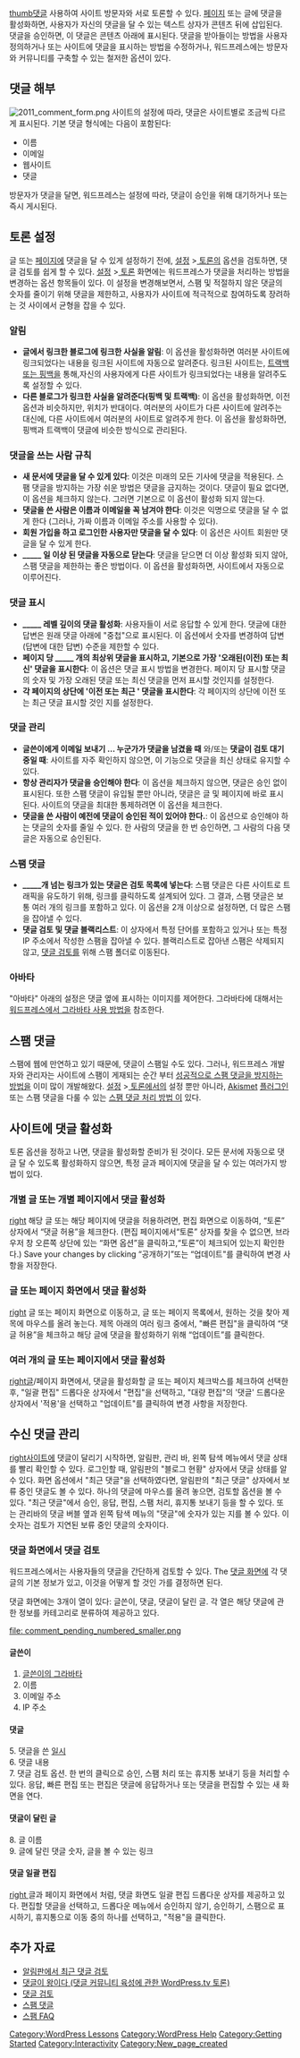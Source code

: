 {{Copyedit}}
{{Languages|
{{en|Comments in WordPress}}
{{ko|Comments in WordPress}}
}}
[[file:posted_comment.png | thumb]]댓글 사용하여 사이트 방문자와 서로 토론할 수 있다. [[Pages | 페이지]] 또는 글에 댓글을 활성화하면, 사용자가 자신의 댓글을 달 수 있는 텍스트 상자가 콘텐츠 뒤에 삽입된다. 댓글을 승인하면, 이 댓글은 콘텐츠 아래에 표시된다. 댓글을 받아들이는 방법을 사용자 정의하거나 또는 사이트에 댓글을 표시하는 방법을 수정하거나, 워드프레스에는 방문자와 커뮤니티를 구축할 수 있는 철저한 옵션이 있다.
<br/>

==댓글 해부==

[[File:2011_comment_form.png|thumb]] 사이트의 설정에 따라, 댓글은 사이트별로 조금씩 다르게 표시된다. 기본 댓글 형식에는 다음이 포함된다:
*이름
*이메일
*웹사이트
*댓글

방문자가 댓글을 달면, 워드프레스는 설정에 따라, 댓글이 승인을 위해 대기하거나 또는 즉시 게시된다.

==토론 설정==
글 또는 [[Pages | 페이지]]에 댓글을 달 수 있게 설정하기 전에, [[Settings_General_Screen | 설정]] >[[Settings_Discussion_Screen | 토론]]의 옵션을 검토하면, 댓글 검토를 쉽게 할 수 있다. [[Settings_General_Screen | 설정]] >[[Settings_Discussion_Screen | 토론]] 화면에는 워드프레스가 댓글을 처리하는 방법을 변경하는 옵션 항목들이 있다. 이 설정을 변경해보면서, 스팸 및 적절하지 않은 댓글의 숫자를 줄이기 위해 댓글을 제한하고, 사용자가 사이트에 적극적으로 참여하도록 장려하는 것 사이에서 균형을 잡을 수 있다.

===알림===
*'''글에서 링크한 블로그에 링크한 사실을 알림''':  이 옵션을 활성화하면 여러분 사이트에 링크되었다는 내용을 링크된 사이트에 자동으로 알려준다. 링크된 사이트는, [[Introduction_to_Blogging#Trackbacks | 트랙백 또는 핑백]]을 통해,자신의 사용자에게 다른 사이트가 링크되었다는 내용을 알려주도록 설정할 수 있다.
*'''다른 블로그가 링크한 사실을 알려준다(핑백 및 트랙백)''': 이 옵션을 활성화하면, 이전 옵션과 비슷하지만, 위치가 반대이다. 여러분의 사이트가 다른 사이트에 알려주는 대신에, 다른 사이트에서 여러분의 사이트로 알려주게 한다. 이 옵션을 활성화하면, 핑백과 트랙백이 댓글에 비슷한 방식으로 관리된다.

===댓글을 쓰는 사람 규칙===
*'''새 문서에 댓글을 달 수 있게 있다''':  이것은 미래의 모든 기사에 댓글을 적용된다. 스팸 댓글을 방지하는 가장 쉬운 방법은 댓글을 금지하는 것이다. 댓글이 필요 없다면, 이 옵션을 체크하지 않는다. 그러면 기본으로 이 옵션이 활성화 되지 않는다. 
*'''댓글을 쓴 사람은 이름과 이메일을 꼭 남겨야 한다''':  이것은 익명으로 댓글을 달 수 없게 한다 (그러나, 가짜 이름과 이메일 주소를 사용할 수 있다).
*'''회원 가입을 하고 로그인한 사용자만 댓글을 달 수 있다''': 이 옵션은 사이트 회원만 댓글을 달 수 있게 한다.
*'''_____ 일 이상 된 댓글을 자동으로 닫는다''': 댓글을 닫으면 더 이상 활성화 되지 않아, 스팸 댓글을 제한하는 좋은 방법이다. 이 옵션을 활성화하면, 사이트에서 자동으로 이루어진다.

===댓글 표시===
*''' _____ 레벨 깊이의 댓글 활성화''':  사용자들이 서로 응답할 수 있게 한다. 댓글에 대한 답변은 원래 댓글 아래에 "중첩"으로 표시된다. 이 옵션에서 숫자를 변경하여 답변(답변에 대한 답변) 수준을 제한할 수 있다.
*'''페이지 당 _____ 개의 최상위 댓글을 표시하고, 기본으로 가장 '오래된(이전) 또는 최신' 댓글을 표시한다''':  이 옵션은 댓글 표시 방법을 변경한다. 페이지 당 표시할 댓글의 숫자 및 가장 오래된 댓글 또는 최신 댓글을 먼저 표시할 것인지를 설정한다.
*'''각 페이지의 상단에 '이전 또는 최근 ' 댓글을 표시한다 ''': 각 페이지의 상단에 이전 또는 최근 댓글 표시할 것인 지를 설정한다.

===댓글 관리===
*'''글쓴이에게 이메일 보내기 &hellip; 누군가가 댓글을 남겼을 때''' 와/또는 '''댓글이 검토 대기 중일 때''':  사이트를 자주 확인하지 않으면, 이 기능으로 댓글을 최신 상태로 유지할 수 있다.
*'''항상 관리자가 댓글을 승인해야 한다''':  이 옵션을 체크하지 않으면, 댓글은 승인 없이 표시된다. 또한 스팸 댓글이 유입될 뿐만 아니라, 댓글은 글 및 페이지에 바로 표시된다. 사이트의 댓글을 최대한 통제하려면 이 옵션을 체크한다.
*'''댓글을 쓴 사람이 예전에 댓글이 승인된 적이 있어야 한다.''':  이 옵션으로 승인해야 하는 댓글의 숫자를 줄일 수 있다. 한 사람의 댓글을 한 번 승인하면, 그 사람의 다음 댓글은 자동으로 승인된다.

===스팸 댓글===
*'''_____개 넘는 링크가 있는 댓글은 검토 목록에 넣는다''': 스팸 댓글은 다른 사이트로 트래픽을 유도하기 위해, 링크를 클릭하도록 설계되어 있다. 그 결과, 스팸 댓글은 보통 여러 개의 링크를 포함하고 있다. 이 옵션을 2개 이상으로 설정하면, 더 많은 스팸을 잡아낼 수 있다.
*'''댓글 검토 및 댓글 블랙리스트''':  이 상자에서 특정 단어를 포함하고 있거나 또는 특정 IP 주소에서 작성한 스팸을 잡아낼 수 있다. 블랙리스트로 잡아낸 스팸은 삭제되지 않고, [[Comment_Moderation | 댓글 검토]]를 위해 스팸 폴더로 이동된다.

===아바타===
"아바타" 아래의 설정은 댓글 옆에 표시하는 이미지를 제어한다. 그라바타에 대해서는 [[How_to_Use_Gravatars_in_WordPress | 워드프레스에서 그라바타 사용 방법]]을 참조한다.

==스팸 댓글==
스팸에 웹에 만연하고 있기 때문에, 댓글이 스팸일 수도 있다. 그러나, 워드프레스 개발자와 관리자는 사이트에 스팸이 게재되는 순간 부터 [[Working_with_WordPress#Fighting_Comment_Spam | 성공적으로 스팸 댓글을 방지하는 방법]]을 이미 많이 개발해왔다. [[Settings_General_Screen | 설정]] >[[Settings_Discussion_Screen | 토론]]에서의 설정 뿐만 아니라, [http://akismet.com/ Akismet] [http://wordpress.org/extend/plugins/ 플러그인] 또는 스팸 댓글을 다룰 수 있는 [[Combating_Comment_Spam | 스팸 댓글 처리 방법 ]]이 있다.

==사이트에 댓글 활성화==
토론 옵션을 정하고 나면, 댓글을 활성화할 준비가 된 것이다. 모든 문서에 자동으로 댓글 달 수 있도록 활성화하지 않으면, 특정 글과 페이지에 댓글을 달 수 있는 여러가지 방법이 있다.
===개별 글 또는 개별 페이지에서 댓글 활성화===
[[file:discussion checked.png|right]] 해당 글 또는 해당 페이지에 댓글을 허용하려면, 편집 화면으로 이동하여, “토론” 상자에서 “댓글 허용”을 체크한다. (편집 페이지에서“토론” 상자를 찾을 수 없으면, 브라우저 창 오른쪽 상단에 있는 “화면 옵션”을 클릭하고,“토론”이 체크되어 있는지 확인한다.)  Save your changes by clicking “공개하기”또는 “업데이트"를 클릭하여 변경 사항을 저장한다. 
<br/>

===글 또는 페이지 화면에서 댓글 활성화===
[[file:quick_edit_link.png|right]] 글 또는 페이지 화면으로 이동하고, 글 또는 페이지 목록에서, 원하는 것을 찾아 제목에 마우스를 올려 놓는다. 제목 아래의 여러 링크 중에서, "빠른 편집"을 클릭하여 “댓글 허용”을 체크하고 해당 글에 댓글을 활성화하기 위해 “업데이트”를 클릭한다.<br/>

===여러 개의 글 또는 페이지에서 댓글 활성화===
[[file:bulk_action_allow_comments.png|right]]글/페이지 화면에서, 댓글을 활성화할 글 또는 페이지 체크박스를 체크하여 선택한 후, "일괄 편집" 드롭다운 상자에서 "편집"을 선택하고, "대량 편집"의 '댓글' 드롭다운 상자에서 '적용'을 선택하고 "업데이트"를 클릭하여 변경 사항을 저장한다.
<br/>

==수신 댓글 관리==
[[file: recent comments dashboard.png|right]]사이트에 댓글이 달리기 시작하면, 알림판, 관리 바, 왼쪽 탐색 메뉴에서 댓글 상태를 빨리 확인할 수 있다. 로그인할 때, 알림판의 "블로그 현황" 상자에서 댓글 상태를 알 수 있다. 화면 옵션에서 "최근 댓글"을 선택하였다면, 알림판의 "최근 댓글" 상자에서 보류 중인 댓글도 볼 수 있다. 하나의 댓글에 마우스를 올려 놓으면, 검토할 옵션을 볼 수 있다. "최근 댓글"에서 승인, 응답, 편집, 스팸 처리, 휴지통 보내기 등을 할 수 있다. 또는 관리바의 댓글 버블 옆과 왼쪽 탐색 메뉴의 "댓글"에 숫자가 있는 지를 볼 수 있다. 이 숫자는 검토가 지연된 보류 중인 댓글의 숫자이다.
===댓글 화면에서 댓글 검토===
워드프레스에서는 사용자들의 댓글을 간단하게 검토할 수 있다. The [[Comments_Screen | 댓글 화면]]에 각 댓글의 기본 정보가 있고, 이것을 어떻게 할 것인 가를 결정하면 된다.

댓글 화면에는 3개이 열이 있다: 글쓴이, 댓글, 댓글이 달린 글. 각 열은 해당 댓글에 관한 정보를 카테고리로 분류하여 제공하고 있다.

[[file: comment_pending_numbered_smaller.png ]]
====글쓴이====
# [[How_to_Use_Gravatars_in_WordPress | 글쓴이의 그라바타]]
# 이름
# 이메일 주소
# IP 주소

====댓글====
5. 댓글을 쓴 [[Settings_General_Screen | 일시]]<br/>
6. 댓글 내용<br/>
7. 댓글 검토 옵션. 한 번의 클릭으로 승인, 스팸 처리 또는 휴지통 보내기 등을 처리할 수 있다. 응답, 빠른 편집 또는 편집은 댓글에 응답하거나 또는 댓글을 편집할 수 있는 새 화면을 연다.

====댓글이 달린 글====
8. 글 이름<br/>
9. 글에 달린 댓글 숫자, 글을 볼 수 있는 링크

====댓글 일괄 편집====
[[file:bulk_approve_comments.png‎ |right ]]
글과 페이지 화면에서 처럼, 댓글 화면도 일괄 편집 드롭다운 상자를 제공하고 있다. 편집할 댓글을 선택하고, 드롭다운 메뉴에서 승인하지 않기, 승인하기, 스팸으로 표시하기, 휴지통으로 이동 중의 하나를 선택하고, "적용"을 클릭한다.

==추가 자료==
*[http://wordpress.tv/2009/01/05/moderating-your-recent-comments-from-the-dashboard/ 알림판에서 최근 댓글 검토]
*[http://wordpress.tv/2012/02/22/matt-browne-comments-are-king-make-sure-you-rule-over-the-right-platform/ 댓글이 왕이다 (댓글 커뮤니티 육성에 관한 WordPress.tv 토론)]
*[[Comment_Moderation | 댓글 검토]]
*[[Comment_Spam | 스팸 댓글]]
*[[Combating_Comment_Spam | 스팸 FAQ]]

[[Category:WordPress Lessons]]
[[Category:WordPress Help]]
[[Category:Getting Started]]
[[Category:Interactivity]]
[[Category:New_page_created]]